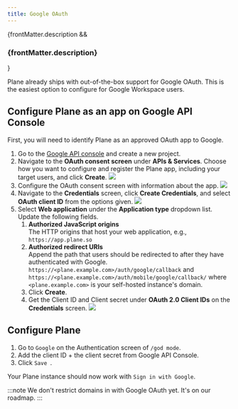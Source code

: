 ```yaml
---
title: Google OAuth
---
```


{frontMatter.description && <h3 className="description">{frontMatter.description}</h3>}

Plane already ships with out-of-the-box support for Google OAuth. This is the easiest option to configure for Google Workspace users.

## Configure Plane as an app on Google API Console

First, you will need to identify Plane as an approved OAuth app to Google.

1. Go to the [Google API console](https://console.cloud.google.com/apis) and create a new project.
2. Navigate to the **OAuth consent screen** under **APIs & Services**. Choose how you want to configure and register the Plane app, including your target users, and click **Create**.
   ![](/images/authentication/google/google-auth-1.png#center)
3. Configure the OAuth consent screen with information about the app.
   ![](/images/authentication/google/google-auth-2.png#center)
4. Navigate to the **Credentials** screen, click **Create Credentials**, and select **OAuth client ID** from the options given.
   ![](/images/authentication/google/google-auth-3.png#center)
5. Select **Web application** under the **Application type** dropdown list. Update the following fields.
   1. **Authorized JavaScript origins**\
      The HTTP origins that host your web application, e.g., `https://app.plane.so`
   2. **Authorized redirect URIs**\
      Append the path that users should be redirected to after they have authenticated with Google. `https://<plane.example.com>/auth/google/callback` and `https://<plane.example.com>/auth/mobile/google/callback/` where `<plane.example.com>` is your self-hosted instance's domain.
   3. Click **Create**.
   4. Get the Client ID and Client secret under **OAuth 2.0 Client IDs** on the **Credentials** screen.
      ![](/images/authentication/google/google-auth-4.png#center)

## Configure Plane

1. Go to `Google` on the Authentication screen of `/god mode`.
2. Add the client ID + the client secret from Google API Console.
3. Click `Save `.

Your Plane instance should now work with `Sign in with Google`.

:::note
We don't restrict domains in with Google OAuth yet. It's on our roadmap.
:::
